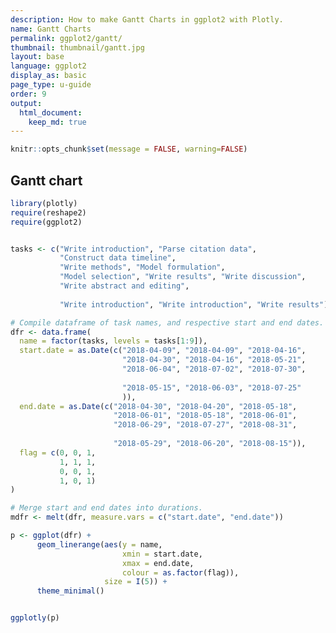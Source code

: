 ```yaml
---
description: How to make Gantt Charts in ggplot2 with Plotly.
name: Gantt Charts
permalink: ggplot2/gantt/
thumbnail: thumbnail/gantt.jpg
layout: base
language: ggplot2
display_as: basic
page_type: u-guide
order: 9
output:
  html_document:
    keep_md: true
---
```


```r
knitr::opts_chunk$set(message = FALSE, warning=FALSE)
```

## Gantt chart


```r
library(plotly)
require(reshape2)
require(ggplot2)


tasks <- c("Write introduction", "Parse citation data",
           "Construct data timeline",
           "Write methods", "Model formulation", 
           "Model selection", "Write results", "Write discussion",
           "Write abstract and editing",
           
           "Write introduction", "Write introduction", "Write results")

# Compile dataframe of task names, and respective start and end dates.
dfr <- data.frame(
  name = factor(tasks, levels = tasks[1:9]),
  start.date = as.Date(c("2018-04-09", "2018-04-09", "2018-04-16",
                         "2018-04-30", "2018-04-16", "2018-05-21",
                         "2018-06-04", "2018-07-02", "2018-07-30",
                         
                         "2018-05-15", "2018-06-03", "2018-07-25"
                         )),
  end.date = as.Date(c("2018-04-30", "2018-04-20", "2018-05-18",
                       "2018-06-01", "2018-05-18", "2018-06-01",
                       "2018-06-29", "2018-07-27", "2018-08-31",
                       
                       "2018-05-29", "2018-06-20", "2018-08-15")),
  flag = c(0, 0, 1, 
           1, 1, 1,
           0, 0, 1, 
           1, 0, 1)
)

# Merge start and end dates into durations.
mdfr <- melt(dfr, measure.vars = c("start.date", "end.date"))

p <- ggplot(dfr) +
      geom_linerange(aes(y = name, 
                         xmin = start.date,
                         xmax = end.date,
                         colour = as.factor(flag)),
                     size = I(5)) +
      theme_minimal()


ggplotly(p)
```


<!--------------------- EXAMPLE BREAK ------------------------->
